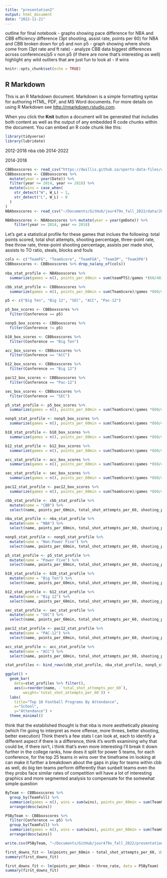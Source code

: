 ```yaml
---
title: "presentation2"
output: html_document
date: "2022-11-21"
---
```


outline for final notebook
- graphs showing
 pace difference for NBA and CBB
 efficiency difference (3pt shooting, assist rate, points per 60) for NBA and CBB
  broken down for p5 and non p5
- graph showing where shots come from (3pt rate and ft rate)
- analyze CBB data
  biggest differences across conferences/p5 v non p5 (if there are none that's interesting as well)
  highlight any wild outliers that are just fun to look at
- if wins 

```r
knitr::opts_chunk$set(echo = TRUE)
```

## R Markdown

This is an R Markdown document. Markdown is a simple formatting syntax for authoring HTML, PDF, and MS Word documents. For more details on using R Markdown see <http://rmarkdown.rstudio.com>.

When you click the **Knit** button a document will be generated that includes both content as well as the output of any embedded R code chunks within the document. You can embed an R code chunk like this:

```r
library(tidyverse)
library(lubridate)
```
2012-2018 nba
cbb 2014-2022

2014-2018
```r
CBBboxscores <- read_csv("https://dwillis.github.io/sports-data-files/cbblogs1522.csv")
CBBboxscores <- CBBboxscores %>% 
  mutate(year = year(Date)) %>% 
  filter(year >= 2014, year <= 2018) %>% 
  mutate(wins = case_when(
    str_detect("W", W_L) ~ 1,
    str_detect("L", W_L) ~ 0
  )
)
NBAboxscores <- read_csv("~/Documents/GitHub/jour479x_fall_2022/data/2012-18_officialBoxScore.csv") 

NBAboxscores <- NBAboxscores %>% mutate(year = year(gmDate)) %>% 
    filter(year >= 2014, year <= 2018)
```
Let's get a statistical profile for these games that inclues the following: total points scored, total shot attempts, shooting percentage, three-point rate, free throw rate, three-point shooting percentage, assists per made shot, assists to TO ratio, steals, blocks and fouls
```r
cols <- c("TeamFG", "TeamScore", "TeamFGA", "Team3P", "Team3PA")
CBBboxscores <- CBBboxscores %>% drop_na(any_of(cols))
  
nba_stat_profile <- NBAboxscores %>% 
  summarize(games = n(), points_per_60min = sum(teamPTS)/games *(60/48), total_shot_attempts_per_60 = sum(teamFGA)/games *(60/48), shooting_perc = sum(teamFGM)/sum(teamFGA), three_rate = sum(team3PA)/sum(teamFGA), free_throw_rate = sum(teamFTA)/sum(teamFGA), three_point_perc = sum(team3PM)/sum(team3PA), assist_perc = sum(teamAST)/sum(teamFGM))

cbb_stat_profile <- CBBboxscores %>% 
  summarize(games = n(), points_per_60min = sum(TeamScore)/games *(60/40), total_shot_attempts_per_60 = sum(TeamFGA)/games *(60/40), shooting_perc = sum(TeamFG)/sum(TeamFGA), three_rate = sum(Team3PA)/sum(TeamFGA), free_throw_rate = sum(TeamFTA)/sum(TeamFGA), three_point_perc = sum(Team3P)/sum(Team3PA), assist_perc = sum(TeamAssists)/sum(TeamFG))
```

```r
p5 <- c("Big Ten", "Big 12", "SEC", "ACC", "Pac-12")

p5_box_scores <- CBBboxscores %>% 
  filter(Conference == p5)

nonp5_box_scores <- CBBboxscores %>% 
  filter(Conference != p5)

b10_box_scores <- CBBboxscores %>% 
  filter(Conference == "Big Ten")

acc_box_scores <- CBBboxscores %>% 
  filter(Conference == "ACC")

b12_box_scores <- CBBboxscores %>% 
  filter(Conference == "Big 12")

pac12_box_scores <- CBBboxscores %>% 
  filter(Conference == "Pac-12")

sec_box_scores <- CBBboxscores %>% 
  filter(Conference == "SEC")

p5_stat_profile <- p5_box_scores %>% 
  summarize(games = n(), points_per_60min = sum(TeamScore)/games *(60/40), total_shot_attempts_per_60 = sum(TeamFGA)/games *(60/40), shooting_perc = sum(TeamFG)/sum(TeamFGA), three_rate = sum(Team3PA)/sum(TeamFGA), free_throw_rate = sum(TeamFTA)/sum(TeamFGA), three_point_perc = sum(Team3P)/sum(Team3PA), assist_perc = sum(TeamAssists)/sum(TeamFG))

nonp5_stat_profile <- nonp5_box_scores %>% 
  summarize(games = n(), points_per_60min = sum(TeamScore)/games *(60/40), total_shot_attempts_per_60 = sum(TeamFGA)/games *(60/40), shooting_perc = sum(TeamFG)/sum(TeamFGA), three_rate = sum(Team3PA)/sum(TeamFGA), free_throw_rate = sum(TeamFTA)/sum(TeamFGA), three_point_perc = sum(Team3P)/sum(Team3PA), assist_perc = sum(TeamAssists)/sum(TeamFG))

b10_stat_profile <- b10_box_scores %>% 
  summarize(games = n(), points_per_60min = sum(TeamScore)/games *(60/40), total_shot_attempts_per_60 = sum(TeamFGA)/games *(60/40), shooting_perc = sum(TeamFG)/sum(TeamFGA), three_rate = sum(Team3PA)/sum(TeamFGA), free_throw_rate = sum(TeamFTA)/sum(TeamFGA), three_point_perc = sum(Team3P)/sum(Team3PA), assist_perc = sum(TeamAssists)/sum(TeamFG))

b12_stat_profile <- b12_box_scores %>% 
  summarize(games = n(), points_per_60min = sum(TeamScore)/games *(60/40), total_shot_attempts_per_60 = sum(TeamFGA)/games *(60/40), shooting_perc = sum(TeamFG)/sum(TeamFGA), three_rate = sum(Team3PA)/sum(TeamFGA), free_throw_rate = sum(TeamFTA)/sum(TeamFGA), three_point_perc = sum(Team3P)/sum(Team3PA), assist_perc = sum(TeamAssists)/sum(TeamFG))

acc_stat_profile <- acc_box_scores %>% 
  summarize(games = n(), points_per_60min = sum(TeamScore)/games *(60/40), total_shot_attempts_per_60 = sum(TeamFGA)/games *(60/40), shooting_perc = sum(TeamFG)/sum(TeamFGA), three_rate = sum(Team3PA)/sum(TeamFGA), free_throw_rate = sum(TeamFTA)/sum(TeamFGA), three_point_perc = sum(Team3P)/sum(Team3PA), assist_perc = sum(TeamAssists)/sum(TeamFG))

sec_stat_profile <- sec_box_scores %>% 
  summarize(games = n(), points_per_60min = sum(TeamScore)/games *(60/40), total_shot_attempts_per_60 = sum(TeamFGA)/games *(60/40), shooting_perc = sum(TeamFG)/sum(TeamFGA), three_rate = sum(Team3PA)/sum(TeamFGA), free_throw_rate = sum(TeamFTA)/sum(TeamFGA), three_point_perc = sum(Team3P)/sum(Team3PA), assist_perc = sum(TeamAssists)/sum(TeamFG))

pac12_stat_profile <- pac12_box_scores %>% 
  summarize(games = n(), points_per_60min = sum(TeamScore)/games *(60/40), total_shot_attempts_per_60 = sum(TeamFGA)/games *(60/40), shooting_perc = sum(TeamFG)/sum(TeamFGA), three_rate = sum(Team3PA)/sum(TeamFGA), free_throw_rate = sum(TeamFTA)/sum(TeamFGA), three_point_perc = sum(Team3P)/sum(Team3PA), assist_perc = sum(TeamAssists)/sum(TeamFG))
```

```r
cbb_stat_profile <- cbb_stat_profile %>% 
  mutate(name = "CBB") %>% 
  select(name, points_per_60min, total_shot_attempts_per_60, shooting_perc, three_rate, free_throw_rate, three_point_perc, assist_perc)

nba_stat_profile <- nba_stat_profile %>% 
  mutate(name = "NBA") %>% 
  select(name, points_per_60min, total_shot_attempts_per_60, shooting_perc, three_rate, free_throw_rate, three_point_perc, assist_perc)

nonp5_stat_profile <- nonp5_stat_profile %>% 
  mutate(name = "Non-Power Five") %>% 
  select(name, points_per_60min, total_shot_attempts_per_60, shooting_perc, three_rate, free_throw_rate, three_point_perc, assist_perc)

p5_stat_profile <- p5_stat_profile %>% 
  mutate(name = "Power Five") %>% 
  select(name, points_per_60min, total_shot_attempts_per_60, shooting_perc, three_rate, free_throw_rate, three_point_perc, assist_perc)

b10_stat_profile <- b10_stat_profile %>% 
  mutate(name = "Big Ten") %>% 
  select(name, points_per_60min, total_shot_attempts_per_60, shooting_perc, three_rate, free_throw_rate, three_point_perc, assist_perc)

b12_stat_profile <- b12_stat_profile %>% 
  mutate(name = "Big 12") %>% 
  select(name, points_per_60min, total_shot_attempts_per_60, shooting_perc, three_rate, free_throw_rate, three_point_perc, assist_perc)

sec_stat_profile <- sec_stat_profile %>% 
  mutate(name = "SEC") %>% 
  select(name, points_per_60min, total_shot_attempts_per_60, shooting_perc, three_rate, free_throw_rate, three_point_perc, assist_perc)

pac12_stat_profile <- pac12_stat_profile %>% 
  mutate(name = "PAC-12") %>% 
  select(name, points_per_60min, total_shot_attempts_per_60, shooting_perc, three_rate, free_throw_rate, three_point_perc, assist_perc)

acc_stat_profile <- acc_stat_profile %>% 
  mutate(name = "ACC") %>% 
  select(name, points_per_60min, total_shot_attempts_per_60, shooting_perc, three_rate, free_throw_rate, three_point_perc, assist_perc)

stat_profiles <- bind_rows(cbb_stat_profile, nba_stat_profile, nonp5_stat_profile, p5_stat_profile, acc_stat_profile, sec_stat_profile, b12_stat_profile, b10_stat_profile, pac12_stat_profile)
```

```r
ggplot() + 
  geom_bar(
    data=stat_profiles %>% filter(), 
    aes(x=reorder(name, -`total_shot_attempts_per_60`),
        weight=`total_shot_attempts_per_60`)) + 
  labs(
    title="Top 10 Football Programs By Attendance", 
    x="School", 
    y="Attendance") + 
  theme_minimal()
```



think that the established thought is that nba is more aesthetically pleasing (which I’m going to interpret as more offense, more threes, better shooting, better execution)
Think there’s a few stats I can look at, each to identify a different aspect
if there is a difference, think it’s worth examining why that could be, if there isn’t, i think that’s even more interesting
I’ll break it down further in the college ranks, how does it split for power 5 teams, for each conference, for the top 25 teams in wins over the timeframe im looking at
can make it further a breakdown about the gaps in play for teams within cbb as well, do big ten teams perform differently than sunbelt teams even tho they probs face similar rates of competition
will have a lot of interesting graphics and more segmented analysis to compensate for the somewhat simple question

```r
ByTeam <- CBBboxscores %>% 
  group_by(TeamFull) %>% 
  summarize(games = n(), wins = sum(wins), points_per_60min = sum(TeamScore)/games *(60/40), total_shot_attempts_per_60 = sum(TeamFGA)/games *(60/40), shooting_perc = sum(TeamFG)/sum(TeamFGA), three_rate = sum(Team3PA)/sum(TeamFGA), free_throw_rate = sum(TeamFTA)/sum(TeamFGA), three_point_perc = sum(Team3P)/sum(Team3PA), assist_perc = sum(TeamAssists)/sum(TeamFG)) %>% 
  arrange(desc(wins))
```

```r
P5ByTeam <- CBBboxscores %>% 
  filter(Conference == p5) %>% 
  group_by(TeamFull) %>% 
  summarize(games = n(), wins = sum(wins), points_per_60min = sum(TeamScore)/games *(60/40), total_shot_attempts_per_60 = sum(TeamFGA)/games *(60/40), shooting_perc = sum(TeamFG)/sum(TeamFGA), three_rate = sum(Team3PA)/sum(TeamFGA), free_throw_rate = sum(TeamFTA)/sum(TeamFGA), three_point_perc = sum(Team3P)/sum(Team3PA), assist_perc = sum(TeamAssists)/sum(TeamFG)) %>% 
  arrange(desc(wins))

write.csv(P5ByTeam, "~/Documents/GitHub/jour479x_fall_2022/presentations/p5byteam.csv", row.names=TRUE)

first_downs_fit <- lm(points_per_60min ~ total_shot_attempts_per_60, data = P5ByTeam)
summary(first_downs_fit)

first_downs_fit <- lm(points_per_60min ~ three_rate, data = P5ByTeam)
summary(first_downs_fit)
```

